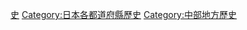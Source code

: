 {{Catnav|頁面分類|各種主題的頁面分類|按國家分類|各國行政區劃|日本行政區劃|日本都道府縣}}
{{catmore}}
{{日本行政區劃分類導航|歷史}}
{{Commons category|History of Nagano prefecture}}

{{DEFAULTSORT:Nagano}}
[[Category:長野縣|史]]
[[Category:日本各都道府縣歷史|Category:日本各都道府縣歷史]]
[[Category:中部地方歷史|Category:中部地方歷史]]